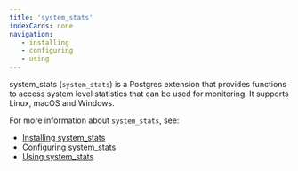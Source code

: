 ```yaml
---
title: 'system_stats'
indexCards: none
navigation:
   - installing
   - configuring
   - using
---
```

system_stats (`system_stats`) is a Postgres extension that provides functions to access system level statistics that can be used for monitoring. It supports Linux, macOS and Windows. 

For more information about `system_stats`, see:

- [Installing system_stats](installing.mdx)
- [Configuring system_stats](configuring.mdx)
- [Using system_stats](using.mdx)